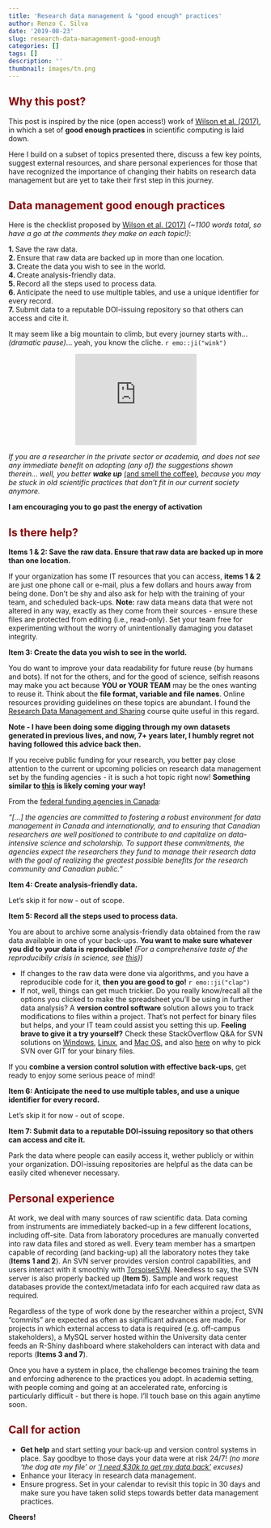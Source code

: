 ```yaml
---
title: 'Research data management & "good enough" practices'
author: Renzo C. Silva
date: '2019-08-23'
slug: research-data-management-good-enough
categories: []
tags: []
description: ''
thumbnail: images/tn.png
---
```


## <span style="color:darkred">Why this post?</span>
  
This post is inspired by the nice (open access!) work of [Wilson et al. (2017)](https://doi.org/10.1371/journal.pcbi.1005510), in which a set of **good enough practices** in scientific computing is laid down. 

Here I build on a subset of topics presented there, discuss a few key points, suggest external resources, and share personal experiences for those that have recognized the importance of changing their habits on research data management but are yet to take their first step in this journey.

## <span style="color:darkred">Data management good enough practices</span>

Here is the checklist proposed by [Wilson et al. (2017)](https://doi.org/10.1371/journal.pcbi.1005510)  *(~1100 words total, so have a go at the comments they make on each topic!)*:

**1. **Save the raw data.  
**2. **Ensure that raw data are backed up in more than one location.  
**3. **Create the data you wish to see in the world.  
**4. **Create analysis-friendly data.  
**5. **Record all the steps used to process data.  
**6. **Anticipate the need to use multiple tables, and use a unique identifier for every record.  
**7. **Submit data to a reputable DOI-issuing repository so that others can access and cite it.  

It may seem like a big mountain to climb, but every journey starts with...*(dramatic pause)*... yeah, you know the cliche. `r emo::ji("wink")` 

<p align = 'center'><iframe src="https://giphy.com/embed/oQBGUspHX6JNe" width="240" height="180" frameBorder="0" class="giphy-embed" allowFullScreen></iframe><p><a href="https://giphy.com/gifs/scary-climb-aligator-oQBGUspHX6JNe"></a></p></p>

*If you are a researcher in the private sector or academia, and does not see any immediate benefit on adopting (any of) the suggestions shown therein... well, you better **wake up** *[(and smell the coffee)](https://www.youtube.com/watch?v=5mDrPKFsDVE)*, because you may be stuck in old scientific practices that don't fit in our current society anymore.*  

**I am encouraging you to go past the energy of activation**

## <span style="color:darkred">Is there help?</span>

**Items 1 & 2: Save the raw data. Ensure that raw data are backed up in more than one location.**  

If your organization has some IT resources that you can access, **items 1 & 2** are just one phone call or e-mail, plus a few dollars and hours away from being done. Don't be shy and also ask for help with the training of your team, and scheduled back-ups. **Note:** raw data means data that were not altered in any way, exactly as they come from their sources - ensure these files are protected from editing (i.e., read-only). Set your team free for experimenting without the worry of unintentionally damaging you dataset integrity.
  
  
**Item 3: Create the data you wish to see in the world.**  

You do want to improve your data readability for future reuse (by humans and bots). If not for the others, and for the good of science, selfish reasons may make you act because **YOU or YOUR TEAM** may be the ones wanting to reuse it. Think about the **file format, variable and file names**. Online resources providing guidelines on these topics are abundant. I found the [Research Data Management and Sharing](https://www.coursera.org/learn/data-management) course quite useful in this regard.

**Note - I have been doing some digging through my own datasets generated in previous lives, and now, 7+ years later, I humbly regret not having followed this advice back then.** 

If you receive public funding for your research, you better pay close attention to the current or upcoming policies on research data management set by the funding agencies - it is such a hot topic right now! **Something similar to [this](http://www.dcc.ac.uk/sites/default/files/documents/resource/DMP/DMP_Checklist_2013.pdf) is likely coming your way!** 

From the [federal funding agencies in Canada](http://www.science.gc.ca/eic/site/063.nsf/eng/h_547652FB.html): 


*"[...] the agencies are committed to fostering a robust environment for data management in Canada and internationally, and to ensuring that Canadian researchers are well positioned to contribute to and capitalize on data-intensive science and scholarship. To support these commitments, the agencies expect the researchers they fund to manage their research data with the goal of realizing the greatest possible benefits for the research community and Canadian public."*  
  
    
**Item 4: Create analysis-friendly data.**   

Let's skip it for now - out of scope.     
  
  
**Item 5: Record all the steps used to process data.** 

You are about to archive some analysis-friendly data obtained from the raw data available in one of your back-ups. **You want to make sure whatever you did to your data is reproducible!** *(For a comprehensive taste of the reproducibily crisis in science, see [this](https://www.nature.com/collections/prbfkwmwvz)))*  

- If changes to the raw data were done via algorithms, and you have a reproducible code for it, **then you are good to go!** `r emo::ji("clap")`  
- If not, well, things can get much trickier. Do you really know/recall all the options you clicked to make the spreadsheet you'll be using in further data analysis? A **version control software** solution allows you to track modifications to files within a project. That's not perfect for binary files but helps, and your IT team could assist you setting this up. **Feeling brave to give it a try yourself?** Check these StackOverflow Q&A for SVN solutions on [Windows](https://stackoverflow.com/questions/3376742/setup-an-svn-server), [Linux](https://stackoverflow.com/questions/60736/how-to-set-up-a-subversion-svn-server-on-gnu-linux-ubuntu), and [Mac OS](https://stackoverflow.com/questions/12530085/how-to-setup-svn-on-mac-os-x-10-8-2), and also [here](https://svnvsgit.com/) on why to pick SVN over GIT for your binary files. 
  
If you **combine a version control solution with effective back-ups**, get ready to enjoy some serious peace of mind! 
  
  
**Item 6: Anticipate the need to use multiple tables, and use a unique identifier for every record.**  

Let's skip it for now - out of scope.  
  
  
**Item 7: Submit data to a reputable DOI-issuing repository so that others can access and cite it.**  

Park the data where people can easily access it, wether publicly or within your organization. DOI-issuing repositories are helpful as the data can be easily cited whenever necessary. 


## <span style="color:darkred">Personal experience</span>

At work, we deal with many sources of raw scientific data. Data coming from instruments are immediately backed-up in a few different locations, including off-site. Data from laboratory procedures are manually converted into raw data files and stored as well. Every team member has a smartpen capable of recording (and backing-up) all the laboratory notes they take (**Items 1 and 2**). An SVN server provides version control capabilities, and users interact with it smoothly with [TorsoiseSVN](https://tortoisesvn.net/). Needless to say, the SVN server is also properly backed up (**Item 5**). Sample and work request databases provide the context/metadata info for each acquired raw data as required. 

Regardless of the type of work done by the researcher within a project, SVN "commits" are expected as often as significant advances are made. For projects in which external access to data is required (e.g. off-campus stakeholders), a MySQL server hosted within the University data center feeds an R-Shiny dashboard where stakeholders can interact with data and reports (**Items 3 and 7**). 

Once you have a system in place, the challenge becomes training the team and enforcing adherence to the practices you adopt. In academia setting, with people coming and going at an accelerated rate, enforcing is particularly difficult - but there is hope. I'll touch base on this again anytime soon. 

## <span style="color:darkred">Call for action</span>

- **Get help** and start setting your back-up and version control systems in place. Say goodbye to those days your data were at risk 24/7! *(no more 'the dog ate my file' or ['I need $30k to get my data back'](https://www.us-cert.gov/Ransomware) excuses)*
- Enhance your literacy in research data management. 
- Ensure progress. Set in your calendar to revisit this topic in 30 days and make sure you have taken solid steps towards better data management practices. 

**Cheers!**


